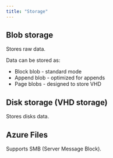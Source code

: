 ```yaml
---
title: "Storage"
---
```


## Blob storage

Stores raw data.

Data can be stored as:
- Block blob - standard mode
- Append blob - optimized for appends
- Page blobs - designed to store VHD

## Disk storage (VHD storage)

Stores disks data.

## Azure Files

Supports SMB (Server Message Block).